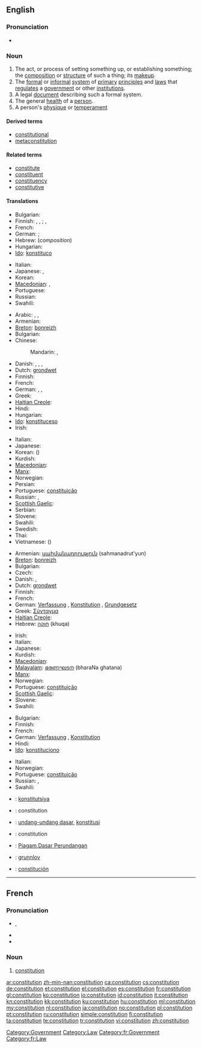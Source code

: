 {{wikipedia}}
{{also|Constitution}}
==English==

===Pronunciation===
* {{audio|en-us-constitution.ogg|Audio (US)}}

===Noun===
{{en-noun}}

# The act, or process of setting something up, or establishing something; the [[composition]] or [[structure]] of such a thing; its [[makeup]].
# The [[formal]] or [[informal]] [[system]] of [[primary]] [[principle]]s and [[law]]s that [[regulate]]s a [[government]] or other [[institution]]s.
# A legal [[document]] describing such a formal system.
# The general [[health]] of a [[person]].
# A person's [[physique]] or [[temperament]]

====Derived terms====
* [[constitutional]]
* [[metaconstitution]]

====Related terms====
* [[constitute]]
* [[constituent]]
* [[constituency]]
* [[constitutive]]

====Translations====
{{trans-top|act or process of setting something up, or establishing something; composition, structure, makeup}}
* Bulgarian: {{t+|bg|устройство|n|tr=ustrójstvo}}
* Finnish: {{t+|fi|kokoaminen}}, {{t-|fi|perustaminen}}, {{t-|fi|perustus}}; {{t-|fi|koostumus}}, {{t+|fi|rakenne}}
* French: {{t+|fr|constitution|f}}
* German: {{t+|de|Verfassen|n}}; {{t+|de|Verfassung|f}}
* Hebrew: {{t+|he|הרכב|m|tr=herkev}} (''composition'')
* Hungarian: {{t+|hu|alkotmány}}
* [[Ido]]: [[konstituco]]
{{trans-mid}}
* Italian: {{t+|it|costituzione|f}}
* Japanese: {{t+|ja|編成|tr=hensei}}, {{t+|ja|構成|tr=kōsei}}
* Korean: {{t|ko|헌법|sc=Kore}}
* [[Macedonian]]: {{t|mk|состав|n|tr=sóstav}}, {{t|mk|уредување|n|tr=uredúvanje}}
* Portuguese: {{t+|pt|constituição|f}}
* Russian: {{t+|ru|устройство|n|tr=ustrójstvo}}
* Swahili: {{t+|sw|katiba|xs=Swahili}}
{{trans-bottom}}

{{trans-top|formal or informal system of primary principles and laws regulating a government or other institutions}}
* Arabic: {{t-|ar|دستور|m|tr=dustuur}}, {{t+|ar|نظام|m|tr=niZaam}}, {{t|ar|قانون أساسي|m|tr=qanuun 'asaasiy}}
* Armenian: {{t|hy|սահմանադրություն|tr=sahmanadrut'yun}}
* [[Breton]]: [[bonreizh]] {{f}}
* Bulgarian: {{t+|bg|конституция|f|tr=konstitúcija}}
* Chinese:
*: Mandarin: {{t-|cmn|憲法|sc=Hani}}, {{t-|cmn|宪法|tr=xiànfǎ|sc=Hani}}
* Danish: {{t|da|forfatning}}, {{t|da|grundlov}}, {{t|da|forfatning}}, {{t+|da|grundlov}}
* Dutch: [[grondwet]] {{f}}{{m}}
* Finnish: {{t+|fi|perustuslaki}}
* French: {{t+|fr|constitution|f}}
* German: {{t+|de|Verfassung|f}}, {{t+|de|Konstitution|f}}, {{t+|de|Grundgesetz|f}}
* Greek: {{t|el|Σύνταγμα|tr=Sýntagma}}
* [[Haitian Creole]]: {{tø|ht|konstitisyon}}
* Hindi: {{t|hi|संविधान|tr=sanvidhān|xs=Hindi}}
* Hungarian: {{t+|hu|alkotmány}}
* [[Ido]]: [[konstituceso]]
* Irish: {{t-|ga|bunreacht|xs=Irish}}
{{trans-mid}}
* Italian: {{t+|it|costituzione|f}}
* Japanese: {{t+|ja|憲法|tr=けんぽう, kenpō}}
* Korean: {{t|ko|헌법|tr=heonbeop|sc=Hang}} ({{t+|ko|憲法|sc=Hani}})
* Kurdish: {{ku-Arab|[[ده‌ستور]]}}
* [[Macedonian]]: {{t-|mk|устав|m|tr=ústav}}
* [[Manx]]: {{t|gv|bunraght|m}}
* Norwegian: {{t|no|grunnlov|m}}
* Persian: {{t|fa|قانون اساسی}}
* Portuguese: [[constituição]] {{f}}
* Russian: {{t+|ru|конституция|f|tr=konstitúcija}}, {{t|ru|основной закон|m|tr=osnovnój zakón}}
* [[Scottish Gaelic]]: {{t|gd|bun-reachd|m}}
* Serbian: {{t-|sr|ustav|m}}
* Slovene: {{t+|sl|ustava|f}}
* Swahili: {{t+|sw|katiba|xs=Swahili}}
* Swedish: {{t|sv|grundlag|n}}
* Thai: {{t|th|รัฐธรรมนูญ|tr=rát-tà-tam-má-noon}}
* Vietnamese: {{t|vi|hiến pháp|xs=Vietnamese}} ({{t-|vi|憲法|sc=Hani|xs=Vietnamese}})
{{trans-bottom}}

{{trans-top|legal document describing such a formal system}}
* Armenian: [[սահմանադրություն]] (sahmanadrut'yun)
* [[Breton]]: [[bonreizh]] {{f}}
* Bulgarian: {{t+|bg|конституция|f}}
* Czech: {{t-|cs|ústava|f}}
* Danish: {{t|da|forfatning}}, {{t|da|grundlov}}
* Dutch: [[grondwet]] {{f}}{{m}}
* Finnish: {{t+|fi|perustuslaki}}
* French: {{t+|fr|constitution|f}}
* German: [[Verfassung]] {{f}}, [[Konstitution]] {{f}}, [[Grundgesetz]] {{f}}
* Greek: [[Σύνταγμα]]
* [[Haitian Creole]]: {{tø|ht|konstitisyon}}
* Hebrew: [[חוקה]] (khuqa) {{f}}
{{trans-mid}}
* Irish: {{t-|ga|bunreacht|xs=Irish}}
* Italian: {{t+|it|costituzione|f}}
* Japanese: {{t+|ja|憲法|tr=けんぽう, kenpō}}
* Kurdish: {{ku-Arab|[[ده‌ستور]]}}
* [[Macedonian]]: {{t-|mk|устав|m|tr=ústav}}
* [[Malayalam]]: [[ഭരണഘടന]] (bharaNa ghatana)
* [[Manx]]: {{t|gv|bunraght|m}}
* Norwegian: {{t|no|grunnlov|m}}
* Portuguese: [[constituição]] {{f}}
* [[Scottish Gaelic]]: {{t|gd|bun-reachd|m}}
* Slovene: {{t+|sl|ustava|f}}
* Swahili: {{t+|sw|katiba|xs=Swahili}}
{{trans-bottom}}

{{trans-top|general health of a person}}
* Bulgarian: {{t|bg|телосложение|n}}
* Finnish: {{t-|fi|yleiskunto}}
* French: {{t+|fr|constitution|f}}
* German: [[Verfassung]] {{f}}, [[Konstitution]] {{f}}
* Hindi: {{t|hi|शरीरावस्था|tr=śarīrāvasthā|xs=Hindi}}
* [[Ido]]: [[konstituciono]]
{{trans-mid}}
* Italian: {{t+|it|costituzione|f}}
* Norwegian: {{t|no|helse|m}}
* Portuguese: [[constituição]] {{f}}
* Russian: {{t|ru|состояние организма|n|tr=sostojánije organízma}}, {{t|ru|телосложение|n|tr=telosložénije}}
* Swahili: {{t+|sw|katiba|xs=Swahili}}
{{trans-bottom}}

{{checktrans-top}}
* {{ttbc|Crimean Tatar}}: [[konstitutsiya]]
* {{ttbc|fr}}: constitution {{f}}
* {{ttbc|id}}: [[undang-undang dasar]], [[konstitusi]]
* {{ttbc|ia}}: constitution
{{trans-mid}}
* {{ttbc|Malay}}: [[Piagam]],[[Dasar Perundangan]]
* {{ttbc|no}}: [[grunnlov]] {{m}}
* {{ttbc|es}}: [[constitución]] {{f}}
{{trans-bottom}}

[[Category:Government]]
[[Category:Law]]

----

==French==

===Pronunciation===
* {{IPA|/kɔ̃stitysjɔ̃/|lang=fr}}, {{X-SAMPA|/kO~stitysjO~/|lang=fr}}
* {{rhymes|ɔ̃|lang=fr}}
* {{homophones|constitutions|lang=fr}}

===Noun===
{{fr-noun|f}}

# [[#English|constitution]]

[[Category:fr:Government]]
[[Category:fr:Law]]

[[ar:constitution]]
[[zh-min-nan:constitution]]
[[ca:constitution]]
[[cs:constitution]]
[[de:constitution]]
[[et:constitution]]
[[el:constitution]]
[[es:constitution]]
[[fr:constitution]]
[[gl:constitution]]
[[ko:constitution]]
[[io:constitution]]
[[id:constitution]]
[[it:constitution]]
[[kn:constitution]]
[[kk:constitution]]
[[ku:constitution]]
[[hu:constitution]]
[[ml:constitution]]
[[my:constitution]]
[[nl:constitution]]
[[ja:constitution]]
[[no:constitution]]
[[pl:constitution]]
[[pt:constitution]]
[[ru:constitution]]
[[simple:constitution]]
[[fi:constitution]]
[[ta:constitution]]
[[te:constitution]]
[[tr:constitution]]
[[vi:constitution]]
[[zh:constitution]]